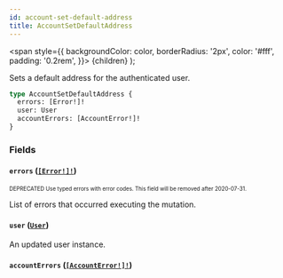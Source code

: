 ```yaml
---
id: account-set-default-address
title: AccountSetDefaultAddress
---
```


<span
style={{
      backgroundColor: color,
      borderRadius: '2px',
      color: '#fff',
      padding: '0.2rem',
    }}>
{children}
</span>
);

Sets a default address for the authenticated user.

```graphql
type AccountSetDefaultAddress {
  errors: [Error!]!
  user: User
  accountErrors: [AccountError!]!
}
```

### Fields

#### `errors` ([`[Error!]!`](/api-reference/objects/error.mdx))

<sub><sup><Tag color="#ffba00">DEPRECATED</Tag> Use typed errors with error codes. This field will be removed after 2020-07-31.</sup></sub>

List of errors that occurred executing the mutation.

#### `user` ([`User`](/api-reference/objects/user.mdx))

An updated user instance.

#### `accountErrors` ([`[AccountError!]!`](/api-reference/objects/account-error.mdx))
